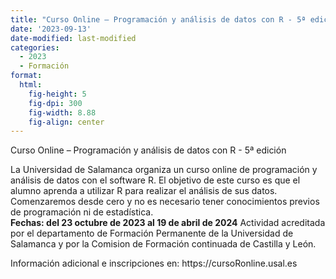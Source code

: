 ```yaml
---
title: "Curso Online – Programación y análisis de datos con R - 5ª edición, de la Universidad de Salamanca"
date: '2023-09-13'
date-modified: last-modified
categories:
  - 2023
  - Formación
format: 
  html: 
    fig-height: 5
    fig-dpi: 300
    fig-width: 8.88
    fig-align: center
---
```


Curso Online – Programación y análisis de datos con R - 5ª edición

La Universidad de Salamanca organiza un curso online de programación y análisis de datos con el software R. El objetivo de este curso es que el alumno aprenda a utilizar R para realizar el análisis de sus datos. Comenzaremos desde cero y no es necesario tener conocimientos previos de programación ni de estadística.   
**Fechas: del 23 octubre de 2023 al 19 de abril de 2024**
Actividad acreditada por el departamento de Formación Permanente de la Universidad de Salamanca y por la Comision de Formación continuada de Castilla y León.

Información adicional e inscripciones en: https://cursoRonline.usal.es
